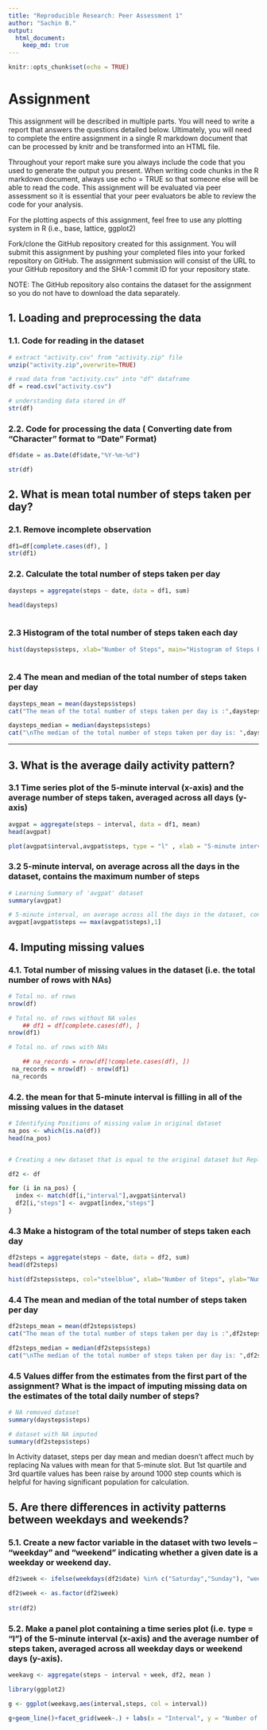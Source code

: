 ```yaml
---
title: "Reproducible Research: Peer Assessment 1"
author: "Sachin B."
output: 
  html_document:
    keep_md: true
---
```


```r
knitr::opts_chunk$set(echo = TRUE)
```

# Assignment
This assignment will be described in multiple parts. You will need to write a report that answers the questions detailed below. Ultimately, you will need to complete the entire assignment in a single R markdown document that can be processed by knitr and be transformed into an HTML file.

Throughout your report make sure you always include the code that you used to generate the output you present. When writing code chunks in the R markdown document, always use echo = TRUE so that someone else will be able to read the code. This assignment will be evaluated via peer assessment so it is essential that your peer evaluators be able to review the code for your analysis.

For the plotting aspects of this assignment, feel free to use any plotting system in R (i.e., base, lattice, ggplot2)

Fork/clone the GitHub repository created for this assignment. You will submit this assignment by pushing your completed files into your forked repository on GitHub. The assignment submission will consist of the URL to your GitHub repository and the SHA-1 commit ID for your repository state.

NOTE: The GitHub repository also contains the dataset for the assignment so you do not have to download the data separately.

## 1. Loading and preprocessing the data

### 1.1. Code for reading in the dataset 
```r

# extract "activity.csv" from "activity.zip" file
unzip("activity.zip",overwrite=TRUE)

# read data from "activity.csv" into "df" dataframe
df = read.csv("activity.csv")

# understanding data stored in df
str(df)

```

### 2.2. Code for processing the data ( Converting date from "Character" format to "Date" Format)
```r

df$date = as.Date(df$date,"%Y-%m-%d")

str(df)
```

## 2. What is mean total number of steps taken per day?

### 2.1. Remove incomplete observation
```r

df1=df[complete.cases(df), ]
str(df1)
```

### 2.2. Calculate the total number of steps taken per day
```r

daysteps = aggregate(steps ~ date, data = df1, sum)

head(daysteps)
    
```

### 2.3 Histogram of the total number of steps taken each day

```r

hist(daysteps$steps, xlab="Number of Steps", main="Histogram of Steps Per Day, Oct-Nov 2012")
    
```

### 2.4 The mean and median of the total number of steps taken per day

```r

daysteps_mean = mean(daysteps$steps)
cat("The mean of the total number of steps taken per day is :",daysteps_mean)

daysteps_median = median(daysteps$steps)
cat("\nThe median of the total number of steps taken per day is: ",daysteps_median)

```

<hr>

## 3. What is the average daily activity pattern?

### 3.1 Time series plot of the 5-minute interval (x-axis) and the average number of steps taken, averaged across all days (y-axis)

```r

avgpat = aggregate(steps ~ interval, data = df1, mean)
head(avgpat)

plot(avgpat$interval,avgpat$steps, type = "l" , xlab = "5-minute interval", ylab = "avg. no. of steps taken", main = "Average daily activity pattern")

```

### 3.2 5-minute interval, on average across all the days in the dataset, contains the maximum number of steps

```r

# Learning Summary of 'avgpat' dataset
summary(avgpat)

# 5-minute interval, on average across all the days in the dataset, contains the maximum number of steps
avgpat[avgpat$steps == max(avgpat$steps),1]

```

## 4. Imputing missing values

### 4.1. Total number of missing values in the dataset (i.e. the total number of rows with NAs)

```r
# Total no. of rows
nrow(df)

# Total no. of rows without NA vales
    ## df1 = df[complete.cases(df), ]
nrow(df1)

# Total no. of rows with NAs

    ## na_records = nrow(df[!complete.cases(df), ])
 na_records = nrow(df) - nrow(df1)
 na_records

```


### 4.2. the mean for that 5-minute interval is filling in all of the missing values in the dataset

```r


# Identifying Positions of missing value in original dataset
na_pos <- which(is.na(df))
head(na_pos)


# Creating a new dataset that is equal to the original dataset but Replacing missing values with the mean for that 5-minute interval.

df2 <- df

for (i in na_pos) {
  index <- match(df[i,"interval"],avgpat$interval)
  df2[i,"steps"] <- avgpat[index,"steps"]
}

```

### 4.3 Make a histogram of the total number of steps taken each day
```r

df2steps = aggregate(steps ~ date, data = df2, sum)
head(df2steps)

hist(df2steps$steps, col="steelblue", xlab="Number of Steps", ylab="Number of Days",  main="Histogram of Steps Per Day, Oct-Nov 2012")

```

### 4.4 The mean and median of the total number of steps taken per day

```r

df2steps_mean = mean(df2steps$steps)
cat("The mean of the total number of steps taken per day is :",df2steps_mean)

df2steps_median = median(df2steps$steps)
cat("\nThe median of the total number of steps taken per day is: ",df2steps_median)

```

### 4.5  Values differ from the estimates from the first part of the assignment? What is the impact of imputing missing data on the estimates of the total daily number of steps?

```r

# NA removed dataset
summary(daysteps$steps)

# dataset with NA imputed
summary(df2steps$steps)

```

In Activity dataset, steps per day mean and median doesn't affect much by replacing Na values with mean for that 5-minute slot. But 1st quartile and 3rd quartile values has been raise by around 1000 step counts which is helpful for having significant population for calculation.


## 5. Are there differences in activity patterns between weekdays and weekends?

### 5.1. Create a new factor variable in the dataset with two levels – “weekday” and “weekend” indicating whether a given date is a weekday or weekend day.

```r
df2$week <- ifelse(weekdays(df2$date) %in% c("Saturday","Sunday"), "weekend", "weekday")

df2$week <- as.factor(df2$week)
                              
str(df2)

```

### 5.2. Make a panel plot containing a time series plot (i.e. type = "l") of the 5-minute interval (x-axis) and the average number of steps taken, averaged across all weekday days or weekend days (y-axis).

```r

weekavg <- aggregate(steps ~ interval + week, df2, mean )

library(ggplot2)

g <- ggplot(weekavg,aes(interval,steps, col = interval))

g+geom_line()+facet_grid(week~.) + labs(x = "Interval", y = "Number of steps", title = "Time Series Plot")

```